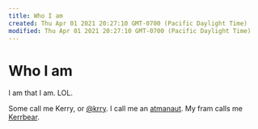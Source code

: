 ```yaml
---
title: Who I am
created: Thu Apr 01 2021 20:27:10 GMT-0700 (Pacific Daylight Time)
modified: Thu Apr 01 2021 20:27:10 GMT-0700 (Pacific Daylight Time)
---
```


# Who I am

I am that I am. LOL.

Some call me Kerry, or [@krry](https://github.com/krry).
I call me an [atmanaut](https://atmanaut.me).
My fram calls me [Kerrbear](https://world.hey.com/kerrbear).
